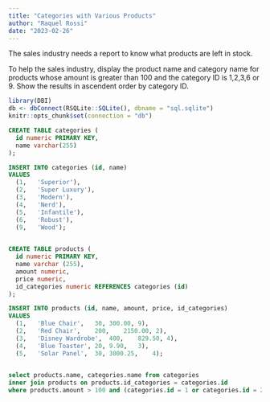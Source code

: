 ```yaml
---
title: "Categories with Various Products"
author: "Raquel Rossi"
date: "2023-02-26"
---
```


The sales industry needs a report to know what products are left in stock.

To help the sales industry, display the product name and category name for products whose amount is greater than 100 and the category ID is 1,2,3,6 or 9. Show the results in ascendent order by category ID.


```r

library(DBI)
db <- dbConnect(RSQLite::SQLite(), dbname = "sql.sqlite")
knitr::opts_chunk$set(connection = "db")
```

```sql

CREATE TABLE categories (
  id numeric PRIMARY KEY,
  name varchar(255)
);

```

```sql

INSERT INTO categories (id, name)
VALUES
  (1,	'Superior'),
  (2,	'Super Luxury'),
  (3,	'Modern'),
  (4,	'Nerd'),
  (5,	'Infantile'),
  (6,	'Robust'),
  (9,	'Wood');
  
```

```sql

CREATE TABLE products (
  id numeric PRIMARY KEY,
  name varchar (255),
  amount numeric,
  price numeric,
  id_categories numeric REFERENCES categories (id)
);

```

```sql

INSERT INTO products (id, name, amount, price, id_categories)
VALUES
  (1,	'Blue Chair',	30, 300.00,	9),
  (2,	'Red Chair',	200,	2150.00, 2),
  (3,	'Disney Wardrobe',	400,	829.50,	4),
  (4,	'Blue Toaster',	20,	9.90,	3),
  (5,	'Solar Panel',	30,	3000.25,	4);
  
```

```sql

select products.name, categories.name from categories
inner join products on products.id_categories = categories.id
where products.amount > 100 and (categories.id = 1 or categories.id = 2 or categories.id = 3 or categories.id = 6 or categories.id = 9);

```
